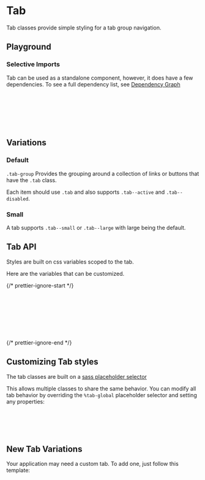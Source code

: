 

<Meta of={TabStories} />

# Tab

Tab classes provide simple styling for a tab group navigation.

## Playground

<Canvas of={TabStories.Default} />
<Controls of={TabStories.Default} />

### Selective Imports

Tab can be used as a standalone component, however, it does have a few dependencies. To see a full dependency list, see [Dependency Graph](?path=/docs/overview-selective-imports--docs#dependencies)

```css
// Depends on
@import '@rolemodel/optics/dist/scss/core/tokens';
@import '@rolemodel/optics/dist/scss/core/base';

// Component
@import '@rolemodel/optics/dist/scss/components/tab';
```

## Variations

### Default

`.tab-group` Provides the grouping around a collection of links or buttons that have the `.tab` class.

Each item should use `.tab` and also supports `.tab--active` and `.tab--disabled`.

<Canvas of={TabStories.Default} />

### Small

A tab supports `.tab--small` or `.tab--large` with large being the default.

<Canvas of={TabStories.Small} />

## Tab API

Styles are built on css variables scoped to the tab.

Here are the variables that can be customized.

{/* prettier-ignore-start */}
```css
--_op-tab-font-small
--_op-tab-font-large
--_op-tab-padding-small
--_op-tab-padding-large
--_op-tab-indicator-width-small
--_op-tab-indicator-width-large
--_op-tab-disabled-opacity
```
{/* prettier-ignore-end */}

## Customizing Tab styles

<div
  dangerouslySetInnerHTML={{
    __html: createAlert({
      title: 'Important!',
      description: 'These patterns represent how to customize the style of the tab for your project.',
    }).outerHTML,
  }}
></div>

The tab classes are built on a [sass placeholder selector](https://sass-lang.com/documentation/style-rules/placeholder-selectors)

This allows multiple classes to share the same behavior. You can modify all tab behavior by overriding the `%tab-global` placeholder selector and setting any properties:

```css
%tab-global {
  --_op-tab-font-small: var(--op-font-2x-small);;
  --_op-tab-padding-small: var(--op-space-3x-small) var(--op-space-small);
}
```

## New Tab Variations

<div
  dangerouslySetInnerHTML={{
    __html: createAlert({
      title: 'Important!',
      description: 'These patterns represent how to create new variations of the Tab for your project.',
    }).outerHTML,
  }}
></div>

Your application may need a custom tab. To add one, just follow this template:

```css
.tab-{name} {
  @extend %tab-global;

  background-color: var(--op-color-primary-plus-two);
  color: var(--op-color-primary-on-plus-two);
}
```
